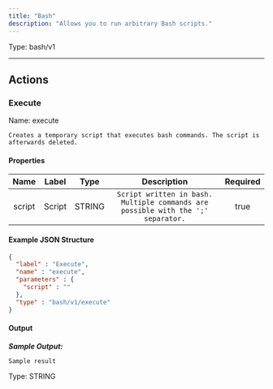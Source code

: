 ```yaml
---
title: "Bash"
description: "Allows you to run arbitrary Bash scripts."
---
```




Type: bash/v1

<hr />



## Actions


### Execute
Name: execute

`Creates a temporary script that executes bash commands. The script is afterwards deleted.`

#### Properties

|      Name       |      Label     |     Type     |     Description     | Required |
|:---------------:|:--------------:|:------------:|:-------------------:|:--------:|
| script | Script | STRING | `Script written in bash. Multiple commands are possible with the ';' separator.` | true |

#### Example JSON Structure
```json
{
  "label" : "Execute",
  "name" : "execute",
  "parameters" : {
    "script" : ""
  },
  "type" : "bash/v1/execute"
}
```

#### Output


___Sample Output:___

```Sample result```



Type: STRING











